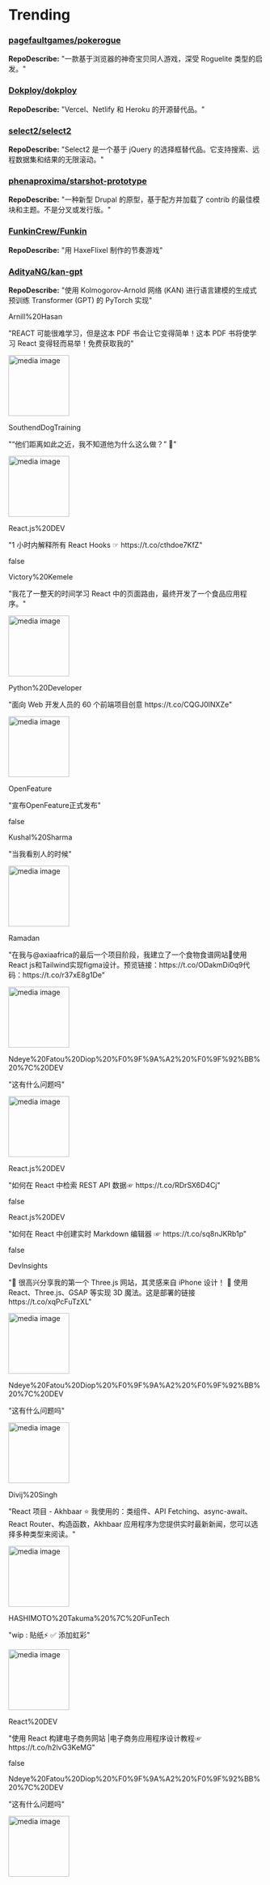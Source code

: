 
# Trending

### [pagefaultgames/pokerogue](https://github.com/pagefaultgames/pokerogue)
**RepoDescribe:** "一款基于浏览器的神奇宝贝同人游戏，深受 Roguelite 类型的启发。"
  

### [Dokploy/dokploy](https://github.com/Dokploy/dokploy)
**RepoDescribe:** "Vercel、Netlify 和 Heroku 的开源替代品。"
  

### [select2/select2](https://github.com/select2/select2)
**RepoDescribe:** "Select2 是一个基于 jQuery 的选择框替代品。它支持搜索、远程​​数据集和结果的无限滚动。"
  

### [phenaproxima/starshot-prototype](https://github.com/phenaproxima/starshot-prototype)
**RepoDescribe:** "一种新型 Drupal 的原型，基于配方并加载了 contrib 的最佳模块和主题。不是分叉或发行版。"
  

### [FunkinCrew/Funkin](https://github.com/FunkinCrew/Funkin)
**RepoDescribe:** "用 HaxeFlixel 制作的节奏游戏"
  

### [AdityaNG/kan-gpt](https://github.com/AdityaNG/kan-gpt)
**RepoDescribe:** "使用 Kolmogorov-Arnold 网络 (KAN) 进行语言建模的生成式预训练 Transformer (GPT) 的 PyTorch 实现"
  

<TwoColumnLayout>
  <div>
    <p>Arnill%20Hasan</p>
    <p>"REACT 可能很难学习，但是这本 PDF 书会让它变得简单！这本 PDF 书将使学习 React 变得轻而易举！免费获取我的"</p>
  </div>
  <img width="120" src="https://pbs.twimg.com/media/GNI_vaTaIAEcPmz.jpg" alt="media image" />
</TwoColumnLayout>
  

<TwoColumnLayout>
  <div>
    <p>SouthendDogTraining</p>
    <p>"“他们距离如此之近，我不知道他为什么这么做？” 🤦"</p>
  </div>
  <img width="120" src="https://pbs.twimg.com/ext_tw_video_thumb/1786294246074425344/pu/img/8Z2c5BsymoXkh6ps.jpg" alt="media image" />
</TwoColumnLayout>
  

<TwoColumnLayout>
  <div>
    <p>React.js%20DEV</p>
    <p>"1 小时内解释所有 React Hooks ☞ https://t.co/cthdoe7KfZ"</p>
  </div>
  false
</TwoColumnLayout>
  

<TwoColumnLayout>
  <div>
    <p>Victory%20Kemele</p>
    <p>"我花了一整天的时间学习 React 中的页面路由，最终开发了一个食品应用程序。"</p>
  </div>
  <img width="120" src="https://pbs.twimg.com/ext_tw_video_thumb/1786469847670407168/pu/img/FpcpuBfvvsO_feKB.jpg" alt="media image" />
</TwoColumnLayout>
  

<TwoColumnLayout>
  <div>
    <p>Python%20Developer</p>
    <p>"面向 Web 开发人员的 60 个前端项目创意 https://t.co/CQGJ0INXZe"</p>
  </div>
  <img width="120" src="https://pbs.twimg.com/media/GM9PH1CakAALwTq.png" alt="media image" />
</TwoColumnLayout>
  

<TwoColumnLayout>
  <div>
    <p>OpenFeature</p>
    <p>"宣布OpenFeature正式发布"</p>
  </div>
  false
</TwoColumnLayout>
  

<TwoColumnLayout>
  <div>
    <p>Kushal%20Sharma</p>
    <p>"当我看别人的时候"</p>
  </div>
  <img width="120" src="https://pbs.twimg.com/ext_tw_video_thumb/1786066782874472448/pu/img/QZSGFmOK0lX9roVf.jpg" alt="media image" />
</TwoColumnLayout>
  

<TwoColumnLayout>
  <div>
    <p>Ramadan</p>
    <p>"在我与@axiaafrica的最后一个项目阶段，我建立了一个食物食谱网站🥘使用React js和Tailwind实现figma设计。预览链接：https://t.co/ODakmDi0q9代码：https://t.co/r37xE8g1De"</p>
  </div>
  <img width="120" src="https://pbs.twimg.com/media/GNKuDQ5XgAIeUfW.jpg" alt="media image" />
</TwoColumnLayout>
  

<TwoColumnLayout>
  <div>
    <p>Ndeye%20Fatou%20Diop%20%F0%9F%9A%A2%20%F0%9F%92%BB%20%7C%20DEV</p>
    <p>"这有什么问题吗"</p>
  </div>
  <img width="120" src="https://pbs.twimg.com/media/GM05qGFXAAA_DN0.jpg" alt="media image" />
</TwoColumnLayout>
  

<TwoColumnLayout>
  <div>
    <p>React.js%20DEV</p>
    <p>"如何在 React 中检索 REST API 数据☞ https://t.co/RDrSX6D4Cj"</p>
  </div>
  false
</TwoColumnLayout>
  

<TwoColumnLayout>
  <div>
    <p>React.js%20DEV</p>
    <p>"如何在 React 中创建实时 Markdown 编辑器 ☞ https://t.co/sq8nJKRb1p"</p>
  </div>
  false
</TwoColumnLayout>
  

<TwoColumnLayout>
  <div>
    <p>DevInsights</p>
    <p>"🚀 很高兴分享我的第一个 Three.js 网站，其灵感来自 iPhone 设计！ 🎉 使用 React、Three.js、GSAP 等实现 3D 魔法。这是部署的链接https://t.co/xqPcFuTzXL"</p>
  </div>
  <img width="120" src="https://pbs.twimg.com/ext_tw_video_thumb/1786075560873189378/pu/img/pdrn6dmJ5YYXV0o9.jpg" alt="media image" />
</TwoColumnLayout>
  

<TwoColumnLayout>
  <div>
    <p>Ndeye%20Fatou%20Diop%20%F0%9F%9A%A2%20%F0%9F%92%BB%20%7C%20DEV</p>
    <p>"这有什么问题吗"</p>
  </div>
  <img width="120" src="https://pbs.twimg.com/media/GM_M04TW0AAHK99.jpg" alt="media image" />
</TwoColumnLayout>
  

<TwoColumnLayout>
  <div>
    <p>Divij%20Singh</p>
    <p>"React 项目 - Akhbaar ⭐️ 我使用的：类组件、API Fetching、async-await、React Router、构造函数，Akhbaar 应用程序为您提供实时最新新闻，您可以选择多种类型来阅读。"</p>
  </div>
  <img width="120" src="https://pbs.twimg.com/ext_tw_video_thumb/1788682190147989504/pu/img/nAQrXvpc58LhVr7R.jpg" alt="media image" />
</TwoColumnLayout>
  

<TwoColumnLayout>
  <div>
    <p>HASHIMOTO%20Takuma%20%7C%20FunTech</p>
    <p>"wip : 贴纸⚡️ ✅ 添加虹彩"</p>
  </div>
  <img width="120" src="https://pbs.twimg.com/ext_tw_video_thumb/1788767986314362880/pu/img/R7o60KUxelkGublz.jpg" alt="media image" />
</TwoColumnLayout>
  

<TwoColumnLayout>
  <div>
    <p>React%20DEV</p>
    <p>"使用 React 构建电子商务网站 |电子商务应用程序设计教程☞ https://t.co/h2lvG3KeMG"</p>
  </div>
  false
</TwoColumnLayout>
  

<TwoColumnLayout>
  <div>
    <p>Ndeye%20Fatou%20Diop%20%F0%9F%9A%A2%20%F0%9F%92%BB%20%7C%20DEV</p>
    <p>"这有什么问题吗"</p>
  </div>
  <img width="120" src="https://pbs.twimg.com/media/GM6DPE1WoAA4mW_.jpg" alt="media image" />
</TwoColumnLayout>
  
